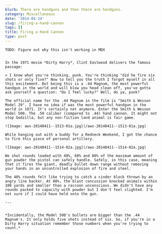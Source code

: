 ```yaml
---
blurb: There are handguns and then there are handguns.
category: Miscellaneous
date: '2014-04-24'
slug: /firing-a-hand-cannon
tags: []
title: Firing a Hand Cannon
type: post
---
```



```
TODO: Figure out why this isn't working in MDX


In the 1971 movie *Dirty Harry*, Clint Eastwood delivers the famous passage: 

> I know what you're thinking, punk. You're thinking "did he fire six shots or only five?" Now to tell you the truth I forgot myself in all this excitement. But being this is a .44 Magnum, the most powerful handgun in the world and will blow you head clean off, you've gotta ask yourself a question: "Do I feel lucky?" Well, do ya, punk?

The official name for the .44 Magnum in the film is "Smith & Wesson Model 29". I have no idea if was the most powerful handgun in the world in 1971. It's certainly not anymore. Enter the Smith & Wesson Model 500. The .50 caliber (compared to .44) hand cannon. It might not stop Godzilla, but any non-fiction land animal is fair game.

![Image: aws-20140411--1513-01a.jpg](/aws-20140411--1513-01a.jpg) 

While hanging out with a buddy for a Redneck Weekend, I got the chance to fire this piece of personal artillery. 

![Image: aws-20140411--1514-02a.jpg](/aws-20140411--1514-02a.jpg)

We shot rounds loaded with 40%, 60% and 80% of the maximum amount of gun powder the pistol can safely handle. Safely, in this case, meaning that it fires the giant, deadly bullet down range without removing your hands in an uncontrolled explosion of fire and steel.

The 40% rounds felt like trying to catch a cinder block thrown by an angry line backer. At 80%, the blast concussion knocked animals within 100 yards and smaller than a raccoon unconscious. We didn't have any rounds packed to capacity with powder but I don't feel slighted. I'm not sure if I could have held onto the gun.

---


*Incidentally, the Model 500's bullets are bigger than the .44 Magnum's. It only holds five shots instead of six. So, if you're in a Dirty Harry situation remember those numbers when you're trying to count.*

```